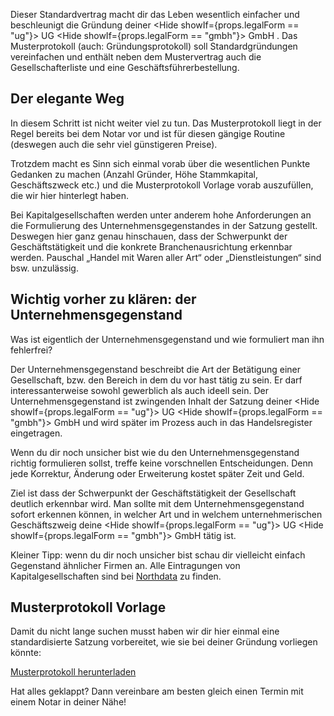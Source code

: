 
Dieser Standardvertrag macht dir das Leben wesentlich einfacher und beschleunigt die Gründung deiner <Hide showIf={props.legalForm == "ug"}> UG </Hide><Hide showIf={props.legalForm == "gmbh"}> GmbH </Hide>. Das Musterprotokoll (auch: Gründungsprotokoll) soll Standardgründungen vereinfachen und enthält neben dem Mustervertrag auch die Gesellschafterliste und eine Geschäftsführerbestellung.

## Der elegante Weg

In diesem Schritt ist nicht weiter viel zu tun. Das Musterprotokoll liegt in der Regel bereits bei dem Notar vor und ist für diesen gängige Routine (deswegen auch die sehr viel günstigeren Preise).

Trotzdem macht es Sinn sich einmal vorab über die wesentlichen Punkte Gedanken zu machen (Anzahl Gründer, Höhe Stammkapital, Geschäftszweck etc.) und die Musterprotokoll Vorlage vorab auszufüllen, die wir hier hinterlegt haben.

Bei Kapitalgesellschaften werden unter anderem hohe Anforderungen an die Formulierung des Unternehmensgegenstandes in der Satzung gestellt. Deswegen hier ganz genau hinschauen, dass der Schwerpunkt der Geschäftstätigkeit und die konkrete Branchenausrichtung erkennbar werden. Pauschal „Handel mit Waren aller Art“ oder „Dienstleistungen“ sind bsw. unzulässig.

## Wichtig vorher zu klären: der Unternehmensgegenstand

Was ist eigentlich der Unternehmensgegenstand und wie formuliert man ihn fehlerfrei?

Der Unternehmensgegenstand beschreibt die Art der Betätigung einer Gesellschaft, bzw. den Bereich in dem du vor hast tätig zu sein. Er darf interessanterweise sowohl gewerblich als auch ideell sein. Der Unternehmensgegenstand ist zwingenden Inhalt der Satzung deiner <Hide showIf={props.legalForm == "ug"}> UG </Hide><Hide showIf={props.legalForm == "gmbh"}> GmbH </Hide> und wird später im Prozess auch in das Handelsregister eingetragen.

Wenn du dir noch unsicher bist wie du den Unternehmensgegenstand richtig formulieren sollst, treffe keine vorschnellen Entscheidungen. Denn jede Korrektur, Änderung oder Erweiterung kostet später Zeit und Geld.

Ziel ist dass der Schwerpunkt der Geschäftstätigkeit der Gesellschaft deutlich erkennbar wird. Man sollte mit dem Unternehmensgegenstand sofort erkennen können, in welcher Art und in welchem unternehmerischen Geschäftszweig deine <Hide showIf={props.legalForm == "ug"}> UG </Hide><Hide showIf={props.legalForm == "gmbh"}> GmbH </Hide> tätig ist.

Kleiner Tipp: wenn du dir noch unsicher bist schau dir vielleicht einfach Gegenstand ähnlicher Firmen an. Alle Eintragungen von Kapitalgesellschaften sind bei [Northdata](https://www.northdata.de/) zu finden.

## Musterprotokoll Vorlage

Damit du nicht lange suchen musst haben wir dir hier einmal eine standardisierte Satzung vorbereitet, wie sie bei deiner Gründung vorliegen könnte:

[Musterprotokoll herunterladen](https://venturecapitol.de/media/pdf/Musterprotokoll_UG_Gmbh.pdf)

Hat alles geklappt? Dann vereinbare am besten gleich einen Termin mit einem Notar in deiner Nähe!

